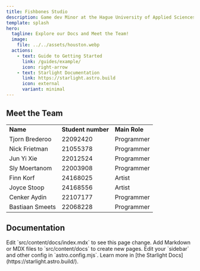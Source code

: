 ```yaml
---
title: Fishbones Studio
description: Game dev Minor at the Hague University of Applied Sciences
template: splash
hero:
  tagline: Explore our Docs and Meet the Team!
  image:
    file: ../../assets/houston.webp
  actions:
    - text: Guide to Getting Started
      link: /guides/example/
      icon: right-arrow
    - text: Starlight Documentation
      link: https://starlight.astro.build
      icon: external
      variant: minimal
---
```



## Meet the Team

<table>
  <tr>
    <td>
      <strong>Name</strong>
    </td>
    <td>
      <strong>Student number</strong>
    </td>
    <td>
      <strong>Main Role</strong>
    </td>
  </tr>
  <tr>
    <td>Tjorn Brederoo</td>
    <td>22092420</td>
    <td>Programmer</td>
  </tr>
  <tr>
    <td>Nick Frietman</td>
    <td>21055378</td>
    <td>Programmer</td>
  </tr>
  <tr>
    <td>Jun Yi Xie</td>
    <td>22012524</td>
    <td>Programmer</td>
  </tr>
  <tr>
    <td>Sly Moertanom</td>
    <td>22003908</td>
    <td>Programmer</td>
  </tr>
  <tr>
    <td>Finn Korf</td>
    <td>24168025</td>
    <td>Artist</td>
  </tr>
  <tr>
    <td>Joyce Stoop</td>
    <td>24168556</td>
    <td>Artist</td>
  </tr>
  <tr>
    <td>Cenker Aydin</td>
    <td>22107177</td>
    <td>Programmer</td>
  </tr>
  <tr>
    <td>Bastiaan Smeets</td>
    <td>22068228</td>
    <td>Programmer</td>
  </tr>
</table>

## Documentation

<CardGrid stagger>
  <Card title="Update content" icon="pencil">
    Edit `src/content/docs/index.mdx` to see this page change.
  </Card>
  <Card title="Add new content" icon="add-document">
    Add Markdown or MDX files to `src/content/docs` to create new pages.
  </Card>
  <Card title="Configure your site" icon="setting">
    Edit your `sidebar` and other config in `astro.config.mjs`.
  </Card>
  <Card title="Read the docs" icon="open-book">
    Learn more in [the Starlight Docs](https://starlight.astro.build/).
  </Card>
</CardGrid>
